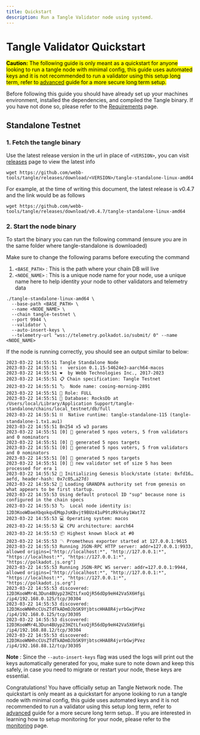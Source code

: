 ```yaml
---
title: Quickstart
description: Run a Tangle Validator node using systemd.
---
```


# Tangle Validator Quickstart

<mark>**Caution:** The following guide is only meant as a quickstart for anyone looking to run a tangle node with minimal
config, this guide uses automated keys and it is not recommended to run a validator using this setup long term, refer to [advanced](/docs/ecosystem-roles/validator/systemd/validator-node/) guide 
for a more secure long term setup.</mark>

Before following this guide you should have already set up your machines environment, installed the dependencies, and
compiled the Tangle binary. If you have not done so, please refer to the [Requirements](/docs/ecosystem-roles/validator/requirements/) page.

## Standalone Testnet

### 1. Fetch the tangle binary

Use the latest release version in the url in place of `<VERSION>`, you can visit [releases](https://github.com/webb-tools/tangle/releases) page to view the latest info

```
wget https://github.com/webb-tools/tangle/releases/download/<VERSION>/tangle-standalone-linux-amd64
```

For example, at the time of writing this document, the latest release is v0.4.7 and the link would be as follows

```
wget https://github.com/webb-tools/tangle/releases/download/v0.4.7/tangle-standalone-linux-amd64
```

### 2. Start the node binary

To start the binary you can run the following command (ensure you are in the same folder where tangle-standalone is downloaded)

Make sure to change the following params before executing the command

1. `<BASE_PATH>` : This is the path where your chain DB will live
2. `<NODE_NAME>` : This is a unique node name for your node, use a unique name here to help identity your node to other validators and telemetry data

```
./tangle-standalone-linux-amd64 \
  --base-path <BASE_PATH> \
  --name <NODE_NAME> \
  --chain tangle-testnet \
  --port 9944 \
  --validator \
  --auto-insert-keys \
  --telemetry-url "wss://telemetry.polkadot.io/submit/ 0" --name <NODE_NAME>
```

If the node is running correctly, you should see an output similar to below:

```
2023-03-22 14:55:51 Tangle Standalone Node
2023-03-22 14:55:51 ✌️  version 0.1.15-54624e3-aarch64-macos
2023-03-22 14:55:51 ❤️  by Webb Technologies Inc., 2017-2023
2023-03-22 14:55:51 📋 Chain specification: Tangle Testnet
2023-03-22 14:55:51 🏷  Node name: cooing-morning-2891
2023-03-22 14:55:51 👤 Role: FULL
2023-03-22 14:55:51 💾 Database: RocksDb at /Users/local/Library/Application Support/tangle-standalone/chains/local_testnet/db/full
2023-03-22 14:55:51 ⛓  Native runtime: tangle-standalone-115 (tangle-standalone-1.tx1.au1)
2023-03-22 14:55:51 Bn254 x5 w3 params
2023-03-22 14:55:51 [0] 💸 generated 5 npos voters, 5 from validators and 0 nominators
2023-03-22 14:55:51 [0] 💸 generated 5 npos targets
2023-03-22 14:55:51 [0] 💸 generated 5 npos voters, 5 from validators and 0 nominators
2023-03-22 14:55:51 [0] 💸 generated 5 npos targets
2023-03-22 14:55:51 [0] 💸 new validator set of size 5 has been processed for era 1
2023-03-22 14:55:52 🔨 Initializing Genesis block/state (state: 0xfd16…aefd, header-hash: 0x7c05…a27d)
2023-03-22 14:55:52 👴 Loading GRANDPA authority set from genesis on what appears to be first startup.
2023-03-22 14:55:53 Using default protocol ID "sup" because none is configured in the chain specs
2023-03-22 14:55:53 🏷  Local node identity is: 12D3KooWDaeXbqokqvEMqpJsKBvjt9BUz41uP9tzRkYuky1Wat7Z
2023-03-22 14:55:53 💻 Operating system: macos
2023-03-22 14:55:53 💻 CPU architecture: aarch64
2023-03-22 14:55:53 📦 Highest known block at #0
2023-03-22 14:55:53 〽️ Prometheus exporter started at 127.0.0.1:9615
2023-03-22 14:55:53 Running JSON-RPC HTTP server: addr=127.0.0.1:9933, allowed origins=["http://localhost:*", "http://127.0.0.1:*", "https://localhost:*", "https://127.0.0.1:*", "https://polkadot.js.org"]
2023-03-22 14:55:53 Running JSON-RPC WS server: addr=127.0.0.1:9944, allowed origins=["http://localhost:*", "http://127.0.0.1:*", "https://localhost:*", "https://127.0.0.1:*", "https://polkadot.js.org"]
2023-03-22 14:55:53 discovered: 12D3KooWMr4L3Dun4BUyp23HZtLfxoQjR56dDp9eH42Va5X6Hfgi /ip4/192.168.0.125/tcp/30304
2023-03-22 14:55:53 discovered: 12D3KooWNHhcCUsZTdTkADmDJbSK9YjbtscHHA8R4jvrbGwjPVez /ip4/192.168.0.125/tcp/30305
2023-03-22 14:55:53 discovered: 12D3KooWMr4L3Dun4BUyp23HZtLfxoQjR56dDp9eH42Va5X6Hfgi /ip4/192.168.88.12/tcp/30304
2023-03-22 14:55:53 discovered: 12D3KooWNHhcCUsZTdTkADmDJbSK9YjbtscHHA8R4jvrbGwjPVez /ip4/192.168.88.12/tcp/30305
```

**Note** : Since the `--auto-insert-keys` flag was used the logs will print out the keys automatically generated for you,
make sure to note down and keep this safely, in case you need to migrate or restart your node, these keys are essential.

Congratulations! You have officially setup an Tangle Network node. The quickstart is only meant as a quickstart for anyone looking to run a tangle node with minimal
config, this guide uses automated keys and it is not recommended to run a validator using this setup long term, refer to [advanced](/docs/ecosystem-roles/validator/systemd/validator-node/) guide
for a more secure long term setup.. If you are interested
in learning how to setup monitoring for your node, please refer to the [monitoring](../monitoring/quickstart.mdx) page.
